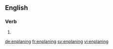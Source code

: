 ==English==

===Verb===
{{head|en}}

# {{present participle of|enplane|lang=en}}

[[de:enplaning]]
[[fr:enplaning]]
[[sv:enplaning]]
[[vi:enplaning]]
